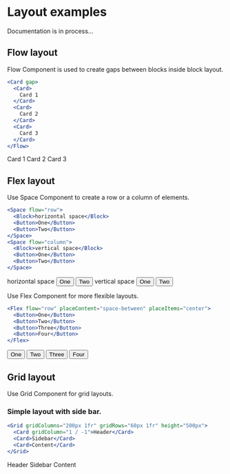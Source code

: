 
<Meta title="UIKit/Layout" />

<Root/>

# Layout examples

Documentation is in process...

## Flow layout

Flow Component is used to create gaps between blocks inside block layout.

```jsx
<Card gap>
  <Card>
    Card 1
  </Card>
  <Card>
    Card 2
  </Card>
  <Card>
    Card 3
  </Card>
</Flow>
```

<Root>
  <Card gap>
    <Card>
      Card 1
    </Card>
    <Card>
      Card 2
    </Card>
    <Card>
      Card 3
    </Card>
  </Card>
</Root>

## Flex layout

Use Space Component to create a row or a column of elements.

```jsx
<Space flow="row">
  <Block>horizontal space</Block>
  <Button>One</Button>
  <Button>Two</Button>
</Space>
<Space flow="column">
  <Block>vertical space</Block>
  <Button>One</Button>
  <Button>Two</Button>
</Space>
```

<Root>
  <Card gap>
    <Space flow="row">
      <Block>horizontal space</Block>
      <Button>One</Button>
      <Button>Two</Button>
    </Space>
    <Space flow="column">
      <Block>vertical space</Block>
      <Button>One</Button>
      <Button>Two</Button>
    </Space>
  </Card>
</Root>

Use Flex Component for more flexible layouts.

```jsx
<Flex flow="row" placeContent="space-between" placeItems="center">
  <Button>One</Button>
  <Button>Two</Button>
  <Button>Three</Button>
  <Button>Four</Button>
</Flex>
```

<Root>
  <Card>
    <Flex flow="row" gap="4x" placeContent="space-between" placeItems="center">
      <Button>One</Button>
      <Button>Two</Button>
      <Button>Three</Button>
      <Button>Four</Button>
    </Flex>
  </Card>
</Root>

## Grid layout

Use Grid Component for grid layouts.

### Simple layout with side bar.

```jsx
<Grid gridColumns="200px 1fr" gridRows="60px 1fr" height="500px">
  <Card gridColumn="1 / -1">Header</Card>
  <Card>Sidebar</Card>
  <Card>Content</Card>
</Grid>
```

<Root>
  <Card>
    <Grid gridColumns="200px 1fr" gridRows="60px 1fr" height="500px" gap="1x">
      <Card gridColumn="1 / -1">Header</Card>
      <Card>Sidebar</Card>
      <Card>Content</Card>
    </Grid>
  </Card>
</Root>
